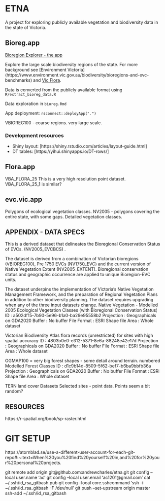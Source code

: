 # ETNA

A project for exploring publicly available vegetation and biodiversity data
in the state of Victoria.

## Bioreg.app

[Bioregion Explorer - the app](https://andrewcharles.shinyapps.io/bioreg/)

Explore the large scale biodiversity regions of the state. For more background see 
[Environment Victoria] (https://www.environment.vic.gov.au/biodiversity/bioregions-and-evc-benchmarks)
and [Vic Flora](https://vicflora.rbg.vic.gov.au/pages/bioregions).

Data is converted from the publicly available format using `R/extract_bioreg_data.R`

Data exploration in `bioreg.Rmd`

App deployment: `rsconnect::deployApp(".")`

VBIOREG100 - coarse regions. very large scale.

### Development resources
- Shiny layout: [https://shiny.rstudio.com/articles/layout-guide.html]
- DT tables: [https://yihui.shinyapps.io/DT-rows/]


## Flora.app

VBA_FLORA_25
This is a very high resolution point dataset.
VBA_FLORA_25_1 is similar?

## evc.vic.app

Polygons of ecological vegetation classes.
NV2005 - polygons covering the entire state, with some gaps. Detailed vegetation classes.


## APPENDIX - DATA SPECS
This is a derived dataset that delineates the Bioregional Conservation Status of EVCs. (NV2005_EVCBCS) .

The dataset is derived from a combination of Victorian bioregions (VBIOREG100), Pre 1750 EVCs (NV1750_EVC) and the current version of Native Vegetation Extent (NV2005_EXTENT). Bioregional conservation status and geographic occurrence are applied to unique Bioregion-EVC units.

The dataset underpins the implementation of Victoria's Native Vegetation Management Framework, and the preparation of Regional Vegetation Plans in addition to other biodiversity planning. The dataset requires upgrading when any of the three input datasets change. 
Native Vegetation - Modelled 2005 Ecological Vegetation Classes (with Bioregional Conservation Status) ID : a502df15-7b90-5e96-b1a0-ba29e95558b2
Projection : Geographicals on GDA2020
Buffer : No buffer
File Format : ESRI Shape file
Area : Whole dataset 

Victorian Biodiversity Atlas flora records (unrestricted) for sites with high spatial accuracy ID : 4803b0e0-e312-5371-8e6a-88248e42e17d
Projection : Geographicals on GDA2020
Buffer : No buffer
File Format : ESRI Shape file
Area : Whole dataset 

OGMAP100 = very big forest shapes - some detail around terrain. numbered
Modelled Forest Classes
ID : d1c9b14d-8509-5f62-bef7-b6ba9bbfb36a
Projection : Geographicals on GDA2020
Buffer : No buffer
File Format : ESRI Shape file
Area : Whole dataset 

TERN land cover Datasets
Selected sites - point data. Points seem a bit random?

## RESOURCES

https://r-spatial.org/book/sp-raster.html


GIT SETUP
=========
https://atornblad.se/use-a-different-user-account-for-each-git-repo#:~:text=When%20you%20find%20yourself%20in,and%20for%20your%20personal%20projects.

git remote add origin git@github.com:andrewcharles/etna.git
git config --local user.name 'ac'
git config --local user.email 'ac1201@gmail.com'
cat ~/.ssh/id_rsa_gitbash.pub
git config --local core.sshcommand 'ssh -i ~/.ssh/id_rsa_gitbash -F /dev/null'
git push --set-upstream origin master
ssh-add ~/.ssh/id_rsa_gitbash
